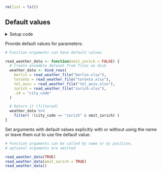```r
rm(list = ls())
```


## Default values

<details><summary>Setup code</summary>
```r
### Default values

```
```r
library(tidyverse)
library(here)
library(conflicted)

conflict_prefer("filter", "dplyr")


weather_path <- function(filename) {
  # Returned value
  here("data/weather", filename)
}
read_weather_file <- function(filename) {
  readxl::read_excel(weather_path(filename))
}
```
</details>


Provide default values for parameters:

```r
# Function arguments can have default values
```
```r
read_weather_data <- function(omit_zurich = FALSE) {
  # Create ensemble dataset from files on disk
  weather_data <- bind_rows(
    berlin = read_weather_file("berlin.xlsx"),
    toronto = read_weather_file("toronto.xlsx"),
    tel_aviv = read_weather_file("tel_aviv.xlsx"),
    zurich = read_weather_file("zurich.xlsx"),
    .id = "city_code"
  )

  # Return it (filtered)
  weather_data %>%
    filter( !(city_code == "zurich" & omit_zurich) )
}
```


Set arguments with default values explicitly with or without using the name or leave them out to use the default value:

```r
# Function arguments can be called by name or by position,
# optional arguments are omitted
```
```r
read_weather_data(TRUE)
read_weather_data(omit_zurich = TRUE)
read_weather_data()
```
